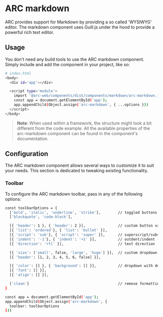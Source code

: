 
<Meta title="Markdown"/>

# ARC markdown
ARC provides support for Markdown by providing a so called 'WYSIWYG' editor.
The markdown component uses Guill.js under the hood to provide a powerful rich text editor.

## Usage
You don't need any build tools to use the ARC markdown component.
Simply include and add the component in your project, like so:
```bash
# index.html
<body>
  <div id='app'></div>

  <script type='module'>
    import '@arc-web/components/dist/components/markdown/arc-markdown.js';
    const app = document.getElementById('app');
    app.appendChild(Object.assign('arc-markdown', { ...options }))
  </script>
</body>
```

> **Note**: When used within a framework, the structure might look a bit different from the code example.
All the available properties of the arc-markdown component can be found in the component's documentation.

## Configuration
The ARC markdown component allows several ways to customize it to suit your needs.
This section is dedicated to tweaking existing functionality.

### Toolbar
To configure the ARC markdown toolbar, pass in any of the following options:
```bash
const toolbarOptions = {
  ['bold', 'italic', 'underline', 'strike'],        // toggled buttons
  ['blockquote', 'code-block'],

  [{ 'header': 1 }, { 'header': 2 }],               // custom button values
  [{ 'list': 'ordered'}, { 'list': 'bullet' }],
  [{ 'script': 'sub'}, { 'script': 'super' }],      // superscript/subscript
  [{ 'indent': '-1'}, { 'indent': '+1' }],          // outdent/indent
  [{ 'direction': 'rtl' }],                         // text direction

  [{ 'size': ['small', false, 'large', 'huge'] }],  // custom dropdown
  [{ 'header': [1, 2, 3, 4, 5, 6, false] }],

  [{ 'color': [] }, { 'background': [] }],          // dropdown with defaults from theme
  [{ 'font': [] }],
  [{ 'align': [] }],

  ['clean']                                         // remove formatting button
}

const app = document.getElementById('app');
app.appendChild(Object.assign('arc-markdown', {
  toolbar: toolbarOptions
}))
```

